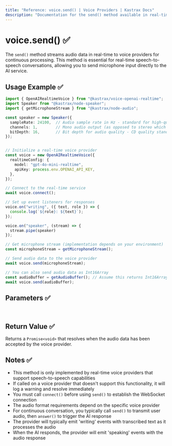```yaml
---
title: "Reference: voice.send() | Voice Providers | Kastrax Docs"
description: "Documentation for the send() method available in real-time voice providers, which streams audio data for continuous processing."
---
```


# voice.send() ✅

The `send()` method streams audio data in real-time to voice providers for continuous processing. This method is essential for real-time speech-to-speech conversations, allowing you to send microphone input directly to the AI service.

## Usage Example ✅

```typescript
import { OpenAIRealtimeVoice } from "@kastrax/voice-openai-realtime";
import Speaker from "@kastrax/node-speaker";
import { getMicrophoneStream } from "@kastrax/node-audio";

const speaker = new Speaker({
  sampleRate: 24100,  // Audio sample rate in Hz - standard for high-quality audio on MacBook Pro
  channels: 1,        // Mono audio output (as opposed to stereo which would be 2)
  bitDepth: 16,       // Bit depth for audio quality - CD quality standard (16-bit resolution)
});


// Initialize a real-time voice provider
const voice = new OpenAIRealtimeVoice({
  realtimeConfig: {
    model: "gpt-4o-mini-realtime",
    apiKey: process.env.OPENAI_API_KEY,
  },
});

// Connect to the real-time service
await voice.connect();

// Set up event listeners for responses
voice.on("writing", ({ text, role }) => {
  console.log(`${role}: ${text}`);
});

voice.on("speaker", (stream) => {
  stream.pipe(speaker)
});

// Get microphone stream (implementation depends on your environment)
const microphoneStream = getMicrophoneStream();

// Send audio data to the voice provider
await voice.send(microphoneStream);

// You can also send audio data as Int16Array
const audioBuffer = getAudioBuffer(); // Assume this returns Int16Array
await voice.send(audioBuffer);
```

## Parameters ✅
<br/>
<PropertiesTable
  content={[
    {
      name: "audioData",
      type: "NodeJS.ReadableStream | Int16Array",
      description: "Audio data to send to the voice provider. Can be a readable stream (like a microphone stream) or an Int16Array of audio samples.",
      isOptional: false,
    }
  ]}
/>

## Return Value ✅

Returns a `Promise<void>` that resolves when the audio data has been accepted by the voice provider.


## Notes ✅

- This method is only implemented by real-time voice providers that support speech-to-speech capabilities
- If called on a voice provider that doesn't support this functionality, it will log a warning and resolve immediately
- You must call `connect()` before using `send()` to establish the WebSocket connection
- The audio format requirements depend on the specific voice provider
- For continuous conversation, you typically call `send()` to transmit user audio, then `answer()` to trigger the AI response
- The provider will typically emit 'writing' events with transcribed text as it processes the audio
- When the AI responds, the provider will emit 'speaking' events with the audio response